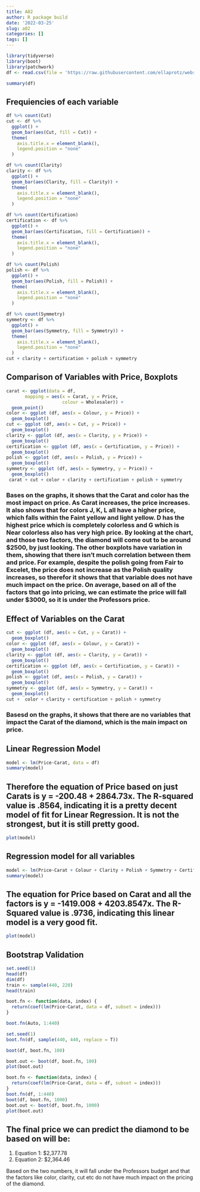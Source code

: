 ```yaml
---
title: A02
author: R package build
date: '2022-03-25'
slug: a02
categories: []
tags: []
---
```


```r
library(tidyverse)
library(boot)
library(patchwork)
df <- read.csv(file = 'https://raw.githubusercontent.com/ellaprotz/webstie_ella/master/Professor_Proposes_Data_Final.csv')
```

```r
summary(df)
```

## Frequiencies of each variable 
```r
df %>% count(Cut)
cut <- df %>%
  ggplot() +
  geom_bar(aes(Cut, fill = Cut)) +
  theme(
    axis.title.x = element_blank(),
    legend.position = "none"
  )

df %>% count(Clarity)
clarity <- df %>%
  ggplot() +
  geom_bar(aes(Clarity, fill = Clarity)) +
  theme(
    axis.title.x = element_blank(),
    legend.position = "none"
  )

df %>% count(Certification)
certification <- df %>%
  ggplot() +
  geom_bar(aes(Certification, fill = Certification)) +
  theme(
    axis.title.x = element_blank(),
    legend.position = "none"
  )

df %>% count(Polish)
polish <- df %>%
  ggplot() +
  geom_bar(aes(Polish, fill = Polish)) +
  theme(
    axis.title.x = element_blank(),
    legend.position = "none"
  )

df %>% count(Symmetry)
symmetry <- df %>%
  ggplot() +
  geom_bar(aes(Symmetry, fill = Symmetry)) +
  theme(
    axis.title.x = element_blank(),
    legend.position = "none"
  )
cut + clarity + certification + polish + symmetry
```

## Comparison of Variables with Price, Boxplots
```r
carat <- ggplot(data = df, 
       mapping = aes(x = Carat, y = Price,
                     colour = Wholesaler)) +
  geom_point() 
color <- ggplot (df, aes(x = Colour, y = Price)) +
  geom_boxplot()
cut <- ggplot (df, aes(x = Cut, y = Price)) +
  geom_boxplot()
clarity <- ggplot (df, aes(x = Clarity, y = Price)) +
  geom_boxplot()
certification <- ggplot (df, aes(x = Certification, y = Price)) +
  geom_boxplot()
polish <- ggplot (df, aes(x = Polish, y = Price)) +
  geom_boxplot()
symmetry <- ggplot (df, aes(x = Symmetry, y = Price)) +
  geom_boxplot()
 carat + cut + color + clarity + certification + polish + symmetry 
```
### Bases on the graphs, it shows that the Carat and color has the most impact on price. As Carat increases, the price increases. It also shows that for colors J, K, L all have a higher price, which falls within the Faint yellow and light yellow. D has the highest price which is completely colorless and G which is Near colorless also has very high price. By looking at the chart, and those two factors, the diamond will come out to be around $2500, by just looking. The other boxplots have variation in them, showing that there isn't much correlation between them and price. For example, despite the polish going from Fair to Excelet, the price does not increase as the Polish quality increases, so therefor it shows that that variable does not have much impact on the price. On average, based on all of the factors that go into pricing, we can estimate the price will fall under $3000, so it is under the Professors price. 

## Effect of Variables on the Carat
```r
cut <- ggplot (df, aes(x = Cut, y = Carat)) +
  geom_boxplot()
color <- ggplot (df, aes(x = Colour, y = Carat)) +
  geom_boxplot()
clarity <- ggplot (df, aes(x = Clarity, y = Carat)) +
  geom_boxplot()
certification <- ggplot (df, aes(x = Certification, y = Carat)) +
  geom_boxplot()
polish <- ggplot (df, aes(x = Polish, y = Carat)) +
  geom_boxplot()
symmetry <- ggplot (df, aes(x = Symmetry, y = Carat)) +
  geom_boxplot()
cut +  color + clarity + certification + polish + symmetry 
```
### Basesd on the graphs, it shows that there are no variables that impact the Carat of the diamond, which is the main impact on price. 

## Linear Regression Model
```r
model <- lm(Price~Carat, data = df)
summary(model)
```
## Therefore the equation of Price based on  just Carats is y = -200.48 + 2864.73x. The R-squared value is .8564, indicating it is a pretty decent model of fit for Linear Regression. It is not the strongest, but it is still pretty good.

```r
plot(model)
```

## Regression model for all variables
```r
model <- lm(Price~Carat + Colour + Clarity + Polish + Symmetry + Certification, data = df)
summary(model)
```
## The equation for Price based on Carat and all the factors is y = -1419.008 + 4203.8547x. The R-Squared value is .9736, indicating this linear model is a very good fit. 

```r
plot(model)
```


## Bootstrap Validation
```r
set.seed(1)
head(df)
dim(df)
train <- sample(440, 220)
head(train)
```

```r
boot.fn <- function(data, index) {
  return(coef(lm(Price~Carat, data = df, subset = index)))
}
```

```r
boot.fn(Auto, 1:440)
```

```r
set.seed(1)
boot.fn(df, sample(440, 440, replace = T))
```

```r
boot(df, boot.fn, 100)
```

```r
boot.out <- boot(df, boot.fn, 100)
plot(boot.out)
```

```r
boot.fn <- function(data, index) {
  return(coef(lm(Price~Carat, data = df, subset = index)))
}
boot.fn(df, 1:440)
boot(df, boot.fn, 1000)
boot.out <- boot(df, boot.fn, 1000)
plot(boot.out)
```


## The final price we can predict the diamond to be based on will be:
1. Equation 1: $2,377.78
2. Equation 2: $2,364.46

Based on the two numbers, it will fall under the Professors budget and that the factors like color, clarity, cut etc do not have much impact on the pricing of the diamond. 